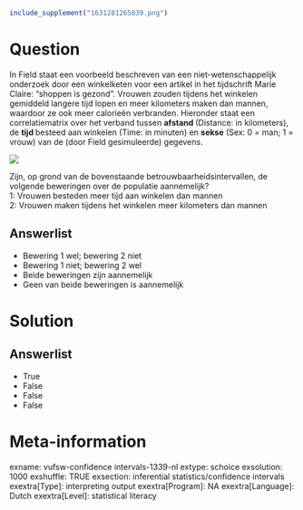 ```r
include_supplement("1631281265839.png")
```

Question
========
In Field staat een voorbeeld beschreven van een niet-wetenschappelijk
onderzoek door een winkelketen voor een artikel in het tijdschrift Marie
Claire: “shoppen is gezond”. Vrouwen zouden tijdens het winkelen
gemiddeld langere tijd lopen en meer kilometers maken dan mannen,
waardoor ze ook meer calorieën verbranden. Hieronder staat een
correlatiematrix over het verband tussen **afstand **(Distance: in
kilometers), de **tijd **besteed aan winkelen (Time: in minuten) en
**sekse** (Sex: 0 = man; 1 = vrouw) van de (door Field gesimuleerde)
gegevens.  
  
![](1631281265839.png)
  
Zijn, op grond van de bovenstaande betrouwbaarheidsintervallen, de
volgende beweringen over de populatie aannemelijk?  
1: Vrouwen besteden meer tijd aan winkelen dan mannen  
2: Vrouwen maken tijdens het winkelen meer kilometers dan mannen

Answerlist
----------
* Bewering 1 wel; bewering 2 niet
* Bewering 1 niet; bewering 2 wel
* Beide beweringen zijn aannemelijk
* Geen van beide beweringen is aannemelijk

Solution
========










Answerlist
----------
* True
* False
* False
* False

Meta-information
================
exname: vufsw-confidence intervals-1339-nl
extype: schoice
exsolution: 1000
exshuffle: TRUE
exsection: inferential statistics/confidence intervals
exextra[Type]: interpreting output
exextra[Program]: NA
exextra[Language]: Dutch
exextra[Level]: statistical literacy

